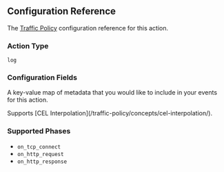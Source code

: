 
## Configuration Reference

The [Traffic Policy](/traffic-policy/) configuration
reference for this action.

### Action Type

`log`

### Configuration Fields

<Config>
	<ConfigField title="metadata" type="map[string]any" required={true} cel={true}>
		<p>
			A key-value map of metadata that you would like to include in your events
			for this action.
		</p>
		<p>
			Supports [CEL Interpolation](/traffic-policy/concepts/cel-interpolation/).
		</p>
	</ConfigField>
</Config>

### Supported Phases

- `on_tcp_connect`
- `on_http_request`
- `on_http_response`
